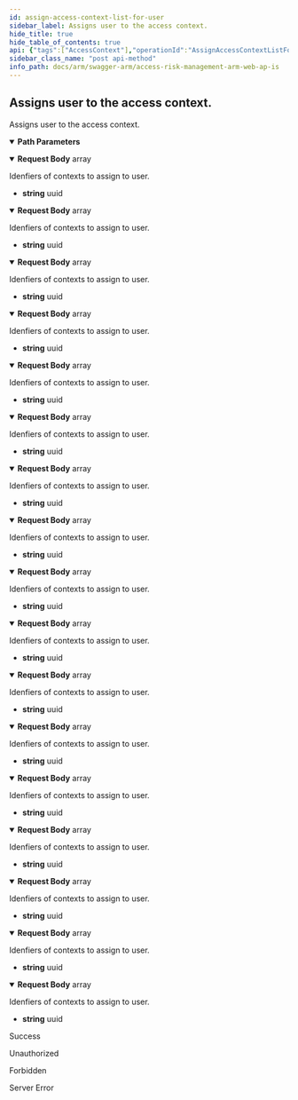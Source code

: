 ```yaml
---
id: assign-access-context-list-for-user
sidebar_label: Assigns user to the access context.
hide_title: true
hide_table_of_contents: true
api: {"tags":["AccessContext"],"operationId":"AssignAccessContextListForUser","parameters":[{"name":"customerId","in":"path","description":"Identifier of the customer.","required":true,"schema":{"type":"string","format":"uuid"}},{"name":"userId","in":"path","description":"Identifier of the user.","required":true,"schema":{"type":"string","format":"uuid"}}],"requestBody":{"content":{"application/json;odata.metadata=minimal;odata.streaming=true":{"schema":{"uniqueItems":false,"type":"array","items":{"format":"uuid","type":"string"}}},"application/json;odata.metadata=minimal;odata.streaming=false":{"schema":{"uniqueItems":false,"type":"array","items":{"format":"uuid","type":"string"}}},"application/json;odata.metadata=minimal":{"schema":{"uniqueItems":false,"type":"array","items":{"format":"uuid","type":"string"}}},"application/json;odata.metadata=full;odata.streaming=true":{"schema":{"uniqueItems":false,"type":"array","items":{"format":"uuid","type":"string"}}},"application/json;odata.metadata=full;odata.streaming=false":{"schema":{"uniqueItems":false,"type":"array","items":{"format":"uuid","type":"string"}}},"application/json;odata.metadata=full":{"schema":{"uniqueItems":false,"type":"array","items":{"format":"uuid","type":"string"}}},"application/json;odata.metadata=none;odata.streaming=true":{"schema":{"uniqueItems":false,"type":"array","items":{"format":"uuid","type":"string"}}},"application/json;odata.metadata=none;odata.streaming=false":{"schema":{"uniqueItems":false,"type":"array","items":{"format":"uuid","type":"string"}}},"application/json;odata.metadata=none":{"schema":{"uniqueItems":false,"type":"array","items":{"format":"uuid","type":"string"}}},"application/json;odata.streaming=true":{"schema":{"uniqueItems":false,"type":"array","items":{"format":"uuid","type":"string"}}},"application/json;odata.streaming=false":{"schema":{"uniqueItems":false,"type":"array","items":{"format":"uuid","type":"string"}}},"application/json":{"schema":{"uniqueItems":false,"type":"array","items":{"format":"uuid","type":"string"}}},"application/xml":{"schema":{"uniqueItems":false,"type":"array","items":{"format":"uuid","type":"string"}}},"application/prs.odatatestxx-odata":{"schema":{"uniqueItems":false,"type":"array","items":{"format":"uuid","type":"string"}}},"application/json-patch+json":{"schema":{"uniqueItems":false,"type":"array","items":{"format":"uuid","type":"string"}}},"text/json":{"schema":{"uniqueItems":false,"type":"array","items":{"format":"uuid","type":"string"}}},"application/*+json":{"schema":{"uniqueItems":false,"type":"array","items":{"format":"uuid","type":"string"}}}},"description":"Idenfiers of contexts to assign to user."},"responses":{"200":{"description":"Success"},"401":{"description":"Unauthorized"},"403":{"description":"Forbidden"},"500":{"description":"Server Error"}},"description":"Assigns user to the access context.","method":"post","path":"/api/accessContext/{customerId}/{userId}/assign","jsonRequestBodyExample":["3fa85f64-5717-4562-b3fc-2c963f66afa6"],"info":{"version":"v1","title":"Access Risk Management ARM Web APIs"},"postman":{"name":"Assigns user to the access context.","description":{"type":"text/plain"},"url":{"path":["api","accessContext",":customerId",":userId","assign"],"host":["{{baseUrl}}"],"query":[],"variable":[{"disabled":false,"description":{"content":"(Required) Identifier of the customer.","type":"text/plain"},"type":"any","value":"","key":"customerId"},{"disabled":false,"description":{"content":"(Required) Identifier of the user.","type":"text/plain"},"type":"any","value":"","key":"userId"}]},"header":[{"key":"Content-Type","value":"application/json"}],"method":"POST","body":{"mode":"raw","raw":"\"\"","options":{"raw":{"language":"json"}}}}}
sidebar_class_name: "post api-method"
info_path: docs/arm/swagger-arm/access-risk-management-arm-web-ap-is
---
```



## Assigns user to the access context.



Assigns user to the access context.

<details style={{"marginBottom":"1rem"}} data-collapsed={false} open={true}><summary style={{}}><strong>Path Parameters</strong></summary><div><ul><ParamsItem className={"paramsItem"} param={{"name":"customerId","in":"path","description":"Identifier of the customer.","required":true,"schema":{"type":"string","format":"uuid"}}}></ParamsItem><ParamsItem className={"paramsItem"} param={{"name":"userId","in":"path","description":"Identifier of the user.","required":true,"schema":{"type":"string","format":"uuid"}}}></ParamsItem></ul></div></details><MimeTabs groupId={"mime-type"}><TabItem label={"application/json;odata.metadata=minimal;odata.streaming=true"} value={"application/json;odata.metadata=minimal;odata.streaming=true"}><details style={{}} data-collapsed={false} open={true}><summary style={{"textAlign":"left"}}><strong>Request Body</strong><span style={{"opacity":"0.6"}}> array</span></summary><div style={{"textAlign":"left","marginLeft":"1rem"}}><div style={{"marginTop":"1rem","marginBottom":"1rem"}}>

Idenfiers of contexts to assign to user.

</div></div><ul style={{"marginLeft":"1rem"}}><li><div><strong>string</strong><span style={{"opacity":"0.6"}}> uuid</span></div></li></ul></details></TabItem><TabItem label={"application/json;odata.metadata=minimal;odata.streaming=false"} value={"application/json;odata.metadata=minimal;odata.streaming=false"}><details style={{}} data-collapsed={false} open={true}><summary style={{"textAlign":"left"}}><strong>Request Body</strong><span style={{"opacity":"0.6"}}> array</span></summary><div style={{"textAlign":"left","marginLeft":"1rem"}}><div style={{"marginTop":"1rem","marginBottom":"1rem"}}>

Idenfiers of contexts to assign to user.

</div></div><ul style={{"marginLeft":"1rem"}}><li><div><strong>string</strong><span style={{"opacity":"0.6"}}> uuid</span></div></li></ul></details></TabItem><TabItem label={"application/json;odata.metadata=minimal"} value={"application/json;odata.metadata=minimal"}><details style={{}} data-collapsed={false} open={true}><summary style={{"textAlign":"left"}}><strong>Request Body</strong><span style={{"opacity":"0.6"}}> array</span></summary><div style={{"textAlign":"left","marginLeft":"1rem"}}><div style={{"marginTop":"1rem","marginBottom":"1rem"}}>

Idenfiers of contexts to assign to user.

</div></div><ul style={{"marginLeft":"1rem"}}><li><div><strong>string</strong><span style={{"opacity":"0.6"}}> uuid</span></div></li></ul></details></TabItem><TabItem label={"application/json;odata.metadata=full;odata.streaming=true"} value={"application/json;odata.metadata=full;odata.streaming=true"}><details style={{}} data-collapsed={false} open={true}><summary style={{"textAlign":"left"}}><strong>Request Body</strong><span style={{"opacity":"0.6"}}> array</span></summary><div style={{"textAlign":"left","marginLeft":"1rem"}}><div style={{"marginTop":"1rem","marginBottom":"1rem"}}>

Idenfiers of contexts to assign to user.

</div></div><ul style={{"marginLeft":"1rem"}}><li><div><strong>string</strong><span style={{"opacity":"0.6"}}> uuid</span></div></li></ul></details></TabItem><TabItem label={"application/json;odata.metadata=full;odata.streaming=false"} value={"application/json;odata.metadata=full;odata.streaming=false"}><details style={{}} data-collapsed={false} open={true}><summary style={{"textAlign":"left"}}><strong>Request Body</strong><span style={{"opacity":"0.6"}}> array</span></summary><div style={{"textAlign":"left","marginLeft":"1rem"}}><div style={{"marginTop":"1rem","marginBottom":"1rem"}}>

Idenfiers of contexts to assign to user.

</div></div><ul style={{"marginLeft":"1rem"}}><li><div><strong>string</strong><span style={{"opacity":"0.6"}}> uuid</span></div></li></ul></details></TabItem><TabItem label={"application/json;odata.metadata=full"} value={"application/json;odata.metadata=full"}><details style={{}} data-collapsed={false} open={true}><summary style={{"textAlign":"left"}}><strong>Request Body</strong><span style={{"opacity":"0.6"}}> array</span></summary><div style={{"textAlign":"left","marginLeft":"1rem"}}><div style={{"marginTop":"1rem","marginBottom":"1rem"}}>

Idenfiers of contexts to assign to user.

</div></div><ul style={{"marginLeft":"1rem"}}><li><div><strong>string</strong><span style={{"opacity":"0.6"}}> uuid</span></div></li></ul></details></TabItem><TabItem label={"application/json;odata.metadata=none;odata.streaming=true"} value={"application/json;odata.metadata=none;odata.streaming=true"}><details style={{}} data-collapsed={false} open={true}><summary style={{"textAlign":"left"}}><strong>Request Body</strong><span style={{"opacity":"0.6"}}> array</span></summary><div style={{"textAlign":"left","marginLeft":"1rem"}}><div style={{"marginTop":"1rem","marginBottom":"1rem"}}>

Idenfiers of contexts to assign to user.

</div></div><ul style={{"marginLeft":"1rem"}}><li><div><strong>string</strong><span style={{"opacity":"0.6"}}> uuid</span></div></li></ul></details></TabItem><TabItem label={"application/json;odata.metadata=none;odata.streaming=false"} value={"application/json;odata.metadata=none;odata.streaming=false"}><details style={{}} data-collapsed={false} open={true}><summary style={{"textAlign":"left"}}><strong>Request Body</strong><span style={{"opacity":"0.6"}}> array</span></summary><div style={{"textAlign":"left","marginLeft":"1rem"}}><div style={{"marginTop":"1rem","marginBottom":"1rem"}}>

Idenfiers of contexts to assign to user.

</div></div><ul style={{"marginLeft":"1rem"}}><li><div><strong>string</strong><span style={{"opacity":"0.6"}}> uuid</span></div></li></ul></details></TabItem><TabItem label={"application/json;odata.metadata=none"} value={"application/json;odata.metadata=none"}><details style={{}} data-collapsed={false} open={true}><summary style={{"textAlign":"left"}}><strong>Request Body</strong><span style={{"opacity":"0.6"}}> array</span></summary><div style={{"textAlign":"left","marginLeft":"1rem"}}><div style={{"marginTop":"1rem","marginBottom":"1rem"}}>

Idenfiers of contexts to assign to user.

</div></div><ul style={{"marginLeft":"1rem"}}><li><div><strong>string</strong><span style={{"opacity":"0.6"}}> uuid</span></div></li></ul></details></TabItem><TabItem label={"application/json;odata.streaming=true"} value={"application/json;odata.streaming=true"}><details style={{}} data-collapsed={false} open={true}><summary style={{"textAlign":"left"}}><strong>Request Body</strong><span style={{"opacity":"0.6"}}> array</span></summary><div style={{"textAlign":"left","marginLeft":"1rem"}}><div style={{"marginTop":"1rem","marginBottom":"1rem"}}>

Idenfiers of contexts to assign to user.

</div></div><ul style={{"marginLeft":"1rem"}}><li><div><strong>string</strong><span style={{"opacity":"0.6"}}> uuid</span></div></li></ul></details></TabItem><TabItem label={"application/json;odata.streaming=false"} value={"application/json;odata.streaming=false"}><details style={{}} data-collapsed={false} open={true}><summary style={{"textAlign":"left"}}><strong>Request Body</strong><span style={{"opacity":"0.6"}}> array</span></summary><div style={{"textAlign":"left","marginLeft":"1rem"}}><div style={{"marginTop":"1rem","marginBottom":"1rem"}}>

Idenfiers of contexts to assign to user.

</div></div><ul style={{"marginLeft":"1rem"}}><li><div><strong>string</strong><span style={{"opacity":"0.6"}}> uuid</span></div></li></ul></details></TabItem><TabItem label={"application/json"} value={"application/json"}><details style={{}} data-collapsed={false} open={true}><summary style={{"textAlign":"left"}}><strong>Request Body</strong><span style={{"opacity":"0.6"}}> array</span></summary><div style={{"textAlign":"left","marginLeft":"1rem"}}><div style={{"marginTop":"1rem","marginBottom":"1rem"}}>

Idenfiers of contexts to assign to user.

</div></div><ul style={{"marginLeft":"1rem"}}><li><div><strong>string</strong><span style={{"opacity":"0.6"}}> uuid</span></div></li></ul></details></TabItem><TabItem label={"application/xml"} value={"application/xml"}><details style={{}} data-collapsed={false} open={true}><summary style={{"textAlign":"left"}}><strong>Request Body</strong><span style={{"opacity":"0.6"}}> array</span></summary><div style={{"textAlign":"left","marginLeft":"1rem"}}><div style={{"marginTop":"1rem","marginBottom":"1rem"}}>

Idenfiers of contexts to assign to user.

</div></div><ul style={{"marginLeft":"1rem"}}><li><div><strong>string</strong><span style={{"opacity":"0.6"}}> uuid</span></div></li></ul></details></TabItem><TabItem label={"application/prs.odatatestxx-odata"} value={"application/prs.odatatestxx-odata"}><details style={{}} data-collapsed={false} open={true}><summary style={{"textAlign":"left"}}><strong>Request Body</strong><span style={{"opacity":"0.6"}}> array</span></summary><div style={{"textAlign":"left","marginLeft":"1rem"}}><div style={{"marginTop":"1rem","marginBottom":"1rem"}}>

Idenfiers of contexts to assign to user.

</div></div><ul style={{"marginLeft":"1rem"}}><li><div><strong>string</strong><span style={{"opacity":"0.6"}}> uuid</span></div></li></ul></details></TabItem><TabItem label={"application/json-patch+json"} value={"application/json-patch+json"}><details style={{}} data-collapsed={false} open={true}><summary style={{"textAlign":"left"}}><strong>Request Body</strong><span style={{"opacity":"0.6"}}> array</span></summary><div style={{"textAlign":"left","marginLeft":"1rem"}}><div style={{"marginTop":"1rem","marginBottom":"1rem"}}>

Idenfiers of contexts to assign to user.

</div></div><ul style={{"marginLeft":"1rem"}}><li><div><strong>string</strong><span style={{"opacity":"0.6"}}> uuid</span></div></li></ul></details></TabItem><TabItem label={"text/json"} value={"text/json"}><details style={{}} data-collapsed={false} open={true}><summary style={{"textAlign":"left"}}><strong>Request Body</strong><span style={{"opacity":"0.6"}}> array</span></summary><div style={{"textAlign":"left","marginLeft":"1rem"}}><div style={{"marginTop":"1rem","marginBottom":"1rem"}}>

Idenfiers of contexts to assign to user.

</div></div><ul style={{"marginLeft":"1rem"}}><li><div><strong>string</strong><span style={{"opacity":"0.6"}}> uuid</span></div></li></ul></details></TabItem><TabItem label={"application/*+json"} value={"application/*+json"}><details style={{}} data-collapsed={false} open={true}><summary style={{"textAlign":"left"}}><strong>Request Body</strong><span style={{"opacity":"0.6"}}> array</span></summary><div style={{"textAlign":"left","marginLeft":"1rem"}}><div style={{"marginTop":"1rem","marginBottom":"1rem"}}>

Idenfiers of contexts to assign to user.

</div></div><ul style={{"marginLeft":"1rem"}}><li><div><strong>string</strong><span style={{"opacity":"0.6"}}> uuid</span></div></li></ul></details></TabItem></MimeTabs><div><ApiTabs><TabItem label={"200"} value={"200"}><div>

Success

</div><div></div></TabItem><TabItem label={"401"} value={"401"}><div>

Unauthorized

</div><div></div></TabItem><TabItem label={"403"} value={"403"}><div>

Forbidden

</div><div></div></TabItem><TabItem label={"500"} value={"500"}><div>

Server Error

</div><div></div></TabItem></ApiTabs></div>
      